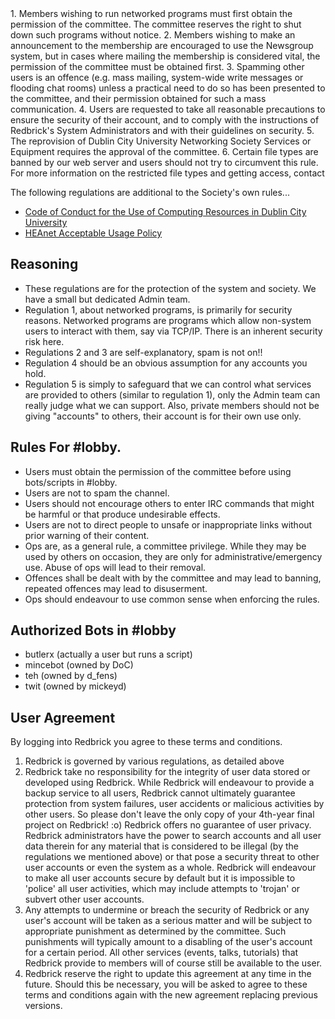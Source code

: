 
<Layout>
<SEO title="Constitution" />
<div className="Main">
<div className="Page-Section">
1.  Members wishing to run networked programs must first obtain the permission
    of the committee. The committee reserves the right to shut down such
    programs without notice.
2.  Members wishing to make an announcement to the membership are encouraged to
    use the Newsgroup system, but in cases where mailing the membership is
    considered vital, the permission of the committee must be obtained first.
3.  Spamming other users is an offence (e.g. mass mailing, system-wide write
    messages or flooding chat rooms) unless a practical need to do so has been
    presented to the committee, and their permission obtained for such a mass
    communication.
4.  Users are requested to take all reasonable precautions to ensure the
    security of their account, and to comply with the instructions of Redbrick's
    System Administrators and with their guidelines on security.
5.  The reprovision of Dublin City University Networking Society Services or
    Equipment requires the approval of the committee.
6.  Certain file types are banned by our web server and users should not try to
    circumvent this rule. For more information on the restricted file types and
    getting access, contact

The following regulations are additional to the Society's own rules...
- [Code of Conduct for the Use of Computing Resources in Dublin City University](http://www.dcu.ie/csd/regulations.html)
- [HEAnet Acceptable Usage Policy](http://www.heanet.ie/about/aup)

## Reasoning

- These regulations are for the protection of the system and society. We have a
  small but dedicated Admin team.
- Regulation 1, about networked programs, is primarily for security reasons.
  Networked programs are programs which allow non-system users to interact with
  them, say via TCP/IP. There is an inherent security risk here.
- Regulations 2 and 3 are self-explanatory, spam is not on!!
- Regulation 4 should be an obvious assumption for any accounts you hold.
- Regulation 5 is simply to safeguard that we can control what services are
  provided to others (similar to regulation 1), only the Admin team can really
  judge what we can support. Also, private members should not be giving
  "accounts" to others, their account is for their own use only.

## Rules For #lobby.

- Users must obtain the permission of the committee before using bots/scripts in
  #lobby.
- Users are not to spam the channel.
- Users should not encourage others to enter IRC commands that might be harmful
  or that produce undesirable effects.
- Users are not to direct people to unsafe or inappropriate links without prior
  warning of their content.
- Ops are, as a general rule, a committee privilege. While they may be used by
  others on occasion, they are only for administrative/emergency use. Abuse of
  ops will lead to their removal.
- Offences shall be dealt with by the committee and may lead to banning,
  repeated offences may lead to disuserment.
- Ops should endeavour to use common sense when enforcing the rules.

## Authorized Bots in #lobby

- butlerx (actually a user but runs a script)
- mincebot (owned by DoC)
- teh (owned by d_fens)
- twit (owned by mickeyd)

## User Agreement

By logging into Redbrick you agree to these terms and conditions.

1.  Redbrick is governed by various regulations, as detailed above
2.  Redbrick take no responsibility for the integrity of user data stored or
    developed using Redbrick. While Redbrick will endeavour to provide a backup
    service to all users, Redbrick cannot ultimately guarantee protection from
    system failures, user accidents or malicious activities by other users. So
    please don't leave the only copy of your 4th-year final project on Redbrick!
    :o) Redbrick offers no guarantee of user privacy. Redbrick administrators
    have the power to search accounts and all user data therein for any material
    that is considered to be illegal (by the regulations we mentioned above) or
    that pose a security threat to other user accounts or even the system as a
    whole. Redbrick will endeavour to make all user accounts secure by default
    but it is impossible to 'police' all user activities, which may include
    attempts to 'trojan' or subvert other user accounts.
3.  Any attempts to undermine or breach the security of Redbrick or any user's
    account will be taken as a serious matter and will be subject to appropriate
    punishment as determined by the committee. Such punishments will typically
    amount to a disabling of the user's account for a certain period. All other
    services (events, talks, tutorials) that Redbrick provide to members will of
    course still be available to the user.
4.  Redbrick reserve the right to update this agreement at any time in the
    future. Should this be necessary, you will be asked to agree to these terms
    and conditions again with the new agreement replacing previous versions.

</div>
</div>
</Layout>
